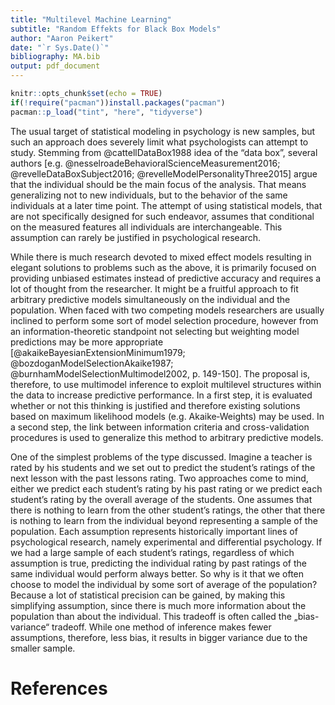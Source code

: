 ```yaml
---
title: "Multilevel Machine Learning"
subtitle: "Random Effekts for Black Box Models"
author: "Aaron Peikert"
date: "`r Sys.Date()`"
bibliography: MA.bib
output: pdf_document
---
```


```r
knitr::opts_chunk$set(echo = TRUE)
if(!require("pacman"))install.packages("pacman")
pacman::p_load("tint", "here", "tidyverse")
```

The usual target of statistical modeling in psychology is new samples, but such an approach does severely limit what psychologists can attempt to study. Stemming from @cattellDataBox1988 idea of the "data box", several authors [e.g. @nesselroadeBehavioralScienceMeasurement2016; @revelleDataBoxSubject2016; @revelleModelPersonalityThree2015] argue that the individual should be the main focus of the analysis. That means generalizing not to new individuals, but to the behavior of the same individuals at a later time point. The attempt of using statistical models, that are not specifically designed for such endeavor, assumes that conditional on the measured features all individuals are interchangeable. This assumption can rarely be justified in psychological research.

While there is much research devoted to mixed effect models resulting in elegant solutions to problems such as the above, it is primarily focused on providing unbiased estimates instead of predictive accuracy and requires a lot of thought from the researcher. It might be a fruitful approach to fit arbitrary predictive models simultaneously on the individual and the population. When faced with two competing models researchers are usually inclined to perform some sort of model selection procedure, however from an information-theoretic standpoint not selecting but weighting model predictions may be more appropriate [@akaikeBayesianExtensionMinimum1979; @bozdoganModelSelectionAkaike1987; @burnhamModelSelectionMultimodel2002, p. 149-150]. The proposal is, therefore, to use multimodel inference to exploit multilevel structures within the data to increase predictive performance. In a first step, it is evaluated whether or not this thinking is justified and therefore existing solutions based on maximum likelihood models (e.g. Akaike‑Weights) may be used. In a second step, the link between information criteria and cross-validation procedures is used to generalize this method to arbitrary predictive models.

One of the simplest problems of the type discussed. Imagine a teacher is rated by his students and we set out to predict the student's ratings of the next lesson with the past lessons rating. Two approaches come to mind, either we predict each student's rating by his past rating or we predict each student's rating by the overall average of the students. One assumes that there is nothing to learn from the other student's ratings, the other that there is nothing to learn from the individual beyond representing a sample of the population. Each assumption represents historically important lines of psychological research, namely experimental and differential psychology. If we had a large sample of each student's ratings, regardless of which assumption is true, predicting the individual rating by past ratings of the same individual would perform always better. So why is it that we often choose to model the individual by some sort of average of the population? Because a lot of statistical precision can be gained, by making this simplifying assumption, since there is much more information about the population than about the individual. This tradeoff is often called the „bias-variance“ tradeoff. While one method of inference makes fewer assumptions, therefore, less bias, it results in bigger variance due to the smaller sample.

# References
